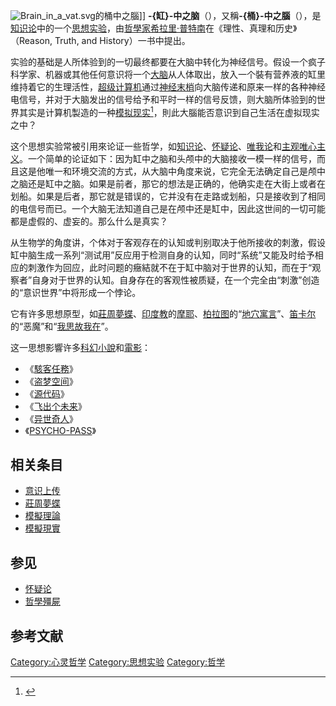 {{expert|time=2014-09-06T08:56:27+00:00}}
{{Refimprove|time=2013-06-11T12:42:32+00:00 }}
{{noteTA
|G1=IT
|G2=Lifesciences
|G3=電影譯名
|T =zh-hans:缸中之脑;zh-hant:桶中之腦;
|1 =zh-cn:虚拟现实;zh-tw:虛擬實境;
|2 =zh-hans:缸;zh-hant:桶;
}}

[[Image:Brain_in_a_vat.svg|thumb]]的桶中之腦]]
'''-{缸}-中之脑'''（{{lang-en|Brain in a vat}}），又稱'''-{桶}-中之腦'''（{{lang|en|brain in a jar}}），是[[知识论|知识论]]中的一个[[思想实验|思想实验]]，由[[哲學家|哲學家]][[希拉里·普特南|希拉里·普特南]]在《理性、真理和历史》（Reason, Truth, and History）一书中提出。

实验的基础是人所体验到的一切最终都要在大脑中转化为神经信号。假设一个疯子科学家、机器或其他任何意识将一个[[大脑|大脑]]从人体取出，放入一个裝有营养液的缸里维持着它的生理活性，[[超级计算机|超级计算机]]通过[[神经末梢|神经末梢]]向大脑传递和原来一样的各种神经电信号，并对于大脑发出的信号给予和平时一样的信号反馈，则大脑所体验到的世界其实是计算机製造的一种[[模拟现实|模拟现实]]<ref>{{cite web|url=http://www.hfu.edu.tw/~cchi/epistemology/web/Putnam.htm|title=桶中之腦論證|publisher=华梵大学|accessdate=2010-03-02|deadurl=yes|archiveurl=https://web.archive.org/web/20090416005541/http://www.hfu.edu.tw/~cchi/epistemology/web/Putnam.htm|archivedate=2009-04-16}}</ref>，則此大腦能否意识到自己生活在虚拟现实之中？

这个思想实验常被引用來论证一些哲学，如[[知识论|知识论]]、[[怀疑论|怀疑论]]、[[唯我论|唯我论]]和[[主观唯心主义|主观唯心主义]]。一个简单的论证如下：因为缸中之脑和头颅中的大脑接收一模一样的信号，而且这是他唯一和环境交流的方式，从大脑中角度来说，它完全无法确定自己是颅中之脑还是缸中之脑。如果是前者，那它的想法是正确的，他确实走在大街上或者在划船。如果是后者，那它就是错误的，它并没有在走路或划船，只是接收到了相同的电信号而已。一个大脑无法知道自己是在颅中还是缸中，因此这世间的一切可能都是虚假的、虚妄的。那么什么是真实？

从生物学的角度讲，个体对于客观存在的认知或判别取决于他所接收的刺激，假设缸中脑生成一系列“测试用”反应用于检测自身的认知，同时“系统”又能及时给予相应的刺激作为回应，此时问题的癥結就不在于缸中脑对于世界的认知，而在于“观察者”自身对于世界的认知。自身存在的客观性被质疑，在一个完全由“刺激”创造的“意识世界”中将形成一个悖论。

它有许多思想原型，如[[莊周夢蝶|莊周夢蝶]]、[[印度教|印度教]]的[[摩耶_(印度哲學)|摩耶]]、[[柏拉图|柏拉图]]的“[[地穴寓言|地穴寓言]]”、[[笛卡尔|笛卡尔]]的“恶魔”和“[[我思故我在|我思故我在]]”。

这一思想影響许多[[科幻小說|科幻小說]]和[[科幻電影|電影]]：
*《[[駭客任務|駭客任務]]》
*《[[盗梦空间|盗梦空间]]》
*《[[源代碼_(電影)|源代码]]》
*《[[飞出个未来|飞出个未来]]》
*《[[异世奇人|异世奇人]]》
*《[[PSYCHO-PASS|PSYCHO-PASS]]》

== 相关条目 ==
* [[意识上传|意识上传]]
* [[莊周夢蝶|莊周夢蝶]]
* [[模擬理論|模擬理論]]
* [[模擬現實|模擬現實]]

==参见==
* [[怀疑论|怀疑论]]
* [[哲學殭屍|哲學殭屍]]

== 参考文献 ==
{{Reflist}}

{{哲学}}

[[Category:心灵哲学|Category:心灵哲学]]
[[Category:思想实验|Category:思想实验]]
[[Category:哲学|Category:哲学]]